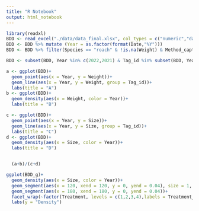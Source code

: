```yaml
---
title: "R Notebook"
output: html_notebook
---
```



```r
library(readxl)
BDD <- read_excel("./data/data_final.xlsx", col_types = c("numeric","date","text","text","text","text","text","text","text","numeric","numeric","text","text"), na = "")
BDD <- BDD %>% mutate (Year = as.factor(format(Date,"%Y")))
BDD <- BDD %>% filter(Species == "roach" & !is.na(Weight) & Method_capture != "creel" & ! Tag_id %in% c("juvenile","no_tag"))
```

```r
BDD <- subset(BDD, Year %in% c(2022,2021) & Tag_id %in% subset(BDD, Year == "2021")$Tag_id & Tag_id %in% subset(BDD, Year == "2022")$Tag_id)
```

```r
a <- ggplot(BDD)+
  geom_point(aes(x = Year, y = Weight))+
  geom_line(aes(x = Year, y = Weight, group = Tag_id))+
  labs(title = "A")
b <- ggplot(BDD)+
  geom_density(aes(x = Weight, color = Year))+
  labs(title = "B")

c <- ggplot(BDD)+
  geom_point(aes(x = Year, y = Size))+
  geom_line(aes(x = Year, y = Size, group = Tag_id))+
  labs(title = "C")
d <- ggplot(BDD)+
  geom_density(aes(x = Size, color = Year))+
  labs(title = "D")


  (a+b)/(c+d)
```

```r
ggplot(BDD_g)+
  geom_density(aes(x = Size, color = Year))+
  geom_segment(aes(x = 120, xend = 120, y = 0, yend = 0.04), size = 1, linetype = "dotted")+
  geom_segment(aes(x = 180, xend = 180, y = 0, yend = 0.04))+
  facet_wrap(~factor(Treatment, levels = c(1,2,3,4),labels = Treatment_name))+
  labs(y = "Density")
```

